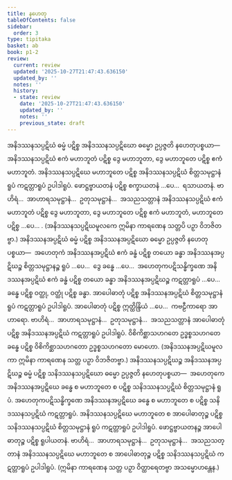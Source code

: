 ```yaml
---
title: နဟေတု
tableOfContents: false
sidebar:
  order: 3
type: tipitaka
basket: ab
book: p1-2
review:
  current: review
  updated: '2025-10-27T21:47:43.636150'
  updated_by: ''
  notes: ''
  history:
  - state: review
    date: '2025-10-27T21:47:43.636150'
    updated_by: ''
    notes: ''
    previous_state: draft
---
```



<ReviewStatus review={frontmatter.review} showDetails={true} />

<HypothesisAnnotation frontmatter={frontmatter} />

<DynamicBreadcrumb />

<Division number="17" book="p1-2" e="ch" v="37" p="472">

<Paragraph number="2974" book="p1-2">
အနိဒဿနသပ္ပဋိဃံ ဓမ္မံ ပဋိစ္စ အနိဒဿနသပ္ပဋိဃော ဓမ္မော ဥပ္ပဇ္ဇတိ နဟေတုပစ္စယာ—  အနိဒဿနသပ္ပဋိဃံ ဧကံ မဟာဘူတံ ပဋိစ္စ ဒွေ မဟာဘူတာ, ဒွေ မဟာဘူတေ ပဋိစ္စ ဧကံ မဟာဘူတံ. အနိဒဿနသပ္ပဋိဃေ မဟာဘူတေ ပဋိစ္စ အနိဒဿနသပ္ပဋိဃံ စိတ္တသမုဋ္ဌာနံ ရူပံ ကဋတ္တာရူပံ ဥပါဒါရူပံ. ဖောဋ္ဌဗ္ဗာယတနံ ပဋိစ္စ စက္ခာယတနံ …ပေ…  ရသာယတနံ. ဗာဟိရံ…  အာဟာရသမုဋ္ဌာနံ…  ဥတုသမုဋ္ဌာနံ…  အသညသတ္တာနံ အနိဒဿနသပ္ပဋိဃံ ဧကံ မဟာဘူတံ ပဋိစ္စ ဒွေ မဟာဘူတာ, ဒွေ မဟာဘူတေ ပဋိစ္စ ဧကံ မဟာဘူတံ, မဟာဘူတေ ပဋိစ္စ …ပေ… .
</Paragraph>

<Paragraph number="2975" book="p1-2">
(အနိဒဿနသပ္ပဋိဃမူလကေ ဣမိနာ ကာရဏေန သတ္တပိ ပဉှာ ဝိဘဇိတဗ္ဗာ.)
</Paragraph>

</Division>
<Division number="18" book="p1-2" e="ch" v="37" p="473">

<Paragraph number="2976" book="p1-2">
အနိဒဿနအပ္ပဋိဃံ ဓမ္မံ ပဋိစ္စ အနိဒဿနအပ္ပဋိဃော ဓမ္မော ဥပ္ပဇ္ဇတိ နဟေတုပစ္စယာ—  အဟေတုကံ အနိဒဿနအပ္ပဋိဃံ ဧကံ ခန္ဓံ ပဋိစ္စ တယော ခန္ဓာ အနိဒဿနအပ္ပဋိဃဉ္စ စိတ္တသမုဋ္ဌာနဉ္စ ရူပံ …ပေ…  ဒွေ ခန္ဓေ …ပေ…  အဟေတုကပဋိသန္ဓိက္ခဏေ အနိဒဿနအပ္ပဋိဃံ ဧကံ ခန္ဓံ ပဋိစ္စ တယော ခန္ဓာ အနိဒဿနအပ္ပဋိဃဉ္စ ကဋတ္တာရူပံ …ပေ…  ခန္ဓေ ပဋိစ္စ ဝတ္ထု, ဝတ္ထုံ ပဋိစ္စ ခန္ဓာ. အာပေါဓာတုံ ပဋိစ္စ အနိဒဿနအပ္ပဋိဃံ စိတ္တသမုဋ္ဌာနံ ရူပံ ကဋတ္တာရူပံ ဥပါဒါရူပံ. အာပေါဓာတုံ ပဋိစ္စ ဣတ္ထိန္ဒြိယံ …ပေ…  ကဗဠီကာရော အာဟာရော. ဗာဟိရံ…  အာဟာရသမုဋ္ဌာနံ…  ဥတုသမုဋ္ဌာနံ…  အသညသတ္တာနံ အာပေါဓာတုံ ပဋိစ္စ အနိဒဿနအပ္ပဋိဃံ ကဋတ္တာရူပံ ဥပါဒါရူပံ. ဝိစိကိစ္ဆာသဟဂတေ ဥဒ္ဓစ္စသဟဂတေ ခန္ဓေ ပဋိစ္စ ဝိစိကိစ္ဆာသဟဂတော ဥဒ္ဓစ္စသဟဂတော မောဟော.
</Paragraph>

<Paragraph number="2977" book="p1-2">
(အနိဒဿနအပ္ပဋိဃမူလကာ ဣမိနာ ကာရဏေန သတ္တ ပဉှာ ဝိဘဇိတဗ္ဗာ.)
</Paragraph>

</Division>
<Division number="19" book="p1-2" e="ch" v="37" p="473">

<Paragraph number="2978" book="p1-2">
အနိဒဿနသပ္ပဋိဃဉ္စ အနိဒဿနအပ္ပဋိဃဉ္စ ဓမ္မံ ပဋိစ္စ သနိဒဿနသပ္ပဋိဃော ဓမ္မော ဥပ္ပဇ္ဇတိ နဟေတုပစ္စယာ—  အဟေတုကေ အနိဒဿနအပ္ပဋိဃေ ခန္ဓေ စ မဟာဘူတေ စ ပဋိစ္စ သနိဒဿနသပ္ပဋိဃံ စိတ္တသမုဋ္ဌာနံ ရူပံ. အဟေတုကပဋိသန္ဓိက္ခဏေ အနိဒဿနအပ္ပဋိဃေ ခန္ဓေ စ မဟာဘူတေ စ ပဋိစ္စ သနိဒဿနသပ္ပဋိဃံ ကဋတ္တာရူပံ. အနိဒဿနသပ္ပဋိဃေ မဟာဘူတေ စ အာပေါဓာတုဉ္စ ပဋိစ္စ သနိဒဿနသပ္ပဋိဃံ စိတ္တသမုဋ္ဌာနံ ရူပံ ကဋတ္တာရူပံ ဥပါဒါရူပံ. ဖောဋ္ဌဗ္ဗာယတနဉ္စ အာပေါဓာတုဉ္စ ပဋိစ္စ ရူပါယတနံ. ဗာဟိရံ…  အာဟာရသမုဋ္ဌာနံ…  ဥတုသမုဋ္ဌာနံ…  အသညသတ္တာနံ အနိဒဿနသပ္ပဋိဃေ မဟာဘူတေ စ အာပေါဓာတုဉ္စ ပဋိစ္စ သနိဒဿနသပ္ပဋိဃံ ကဋတ္တာရူပံ ဥပါဒါရူပံ.
</Paragraph>

<Paragraph number="2979" book="p1-2">
(ဣမိနာ ကာရဏေန သတ္တ ပဉှာ ဝိတ္ထာရေတဗ္ဗာ အသမ္မောဟန္တေန.)
</Paragraph>
</Division>